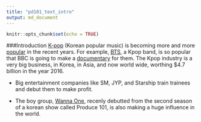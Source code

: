 ```yaml
---
title: "pd101_text_intro"
output: md_document
---
```


```r
knitr::opts_chunk$set(echo = TRUE)
```

###Introduction
[K-pop](https://en.wikipedia.org/wiki/K-pop) (Korean popular music) is becoming more and more [popular](http://www.bbc.com/news/entertainment-arts-39998511) in the recent years. For example, <a href="https://en.wikipedia.org/wiki/BTS_(band)">BTS</a>, a Kpop band, is so popular that BBC is going to make a [documentary](http://en.koreaportal.com/articles/43599/20171128/bbc-is-reportedly-making-special-documentary-on-k-pop-group-bts.htm) for them.
The Kpop industry is a very big business, in Korea, in Asia, and now world wide, worthing $4.7 billion in the year 2016.

- Big entertainment companies like SM, JYP, and Starship train trainees and debut them to make profit.

- The boy group, [Wanna One](https://www.billboard.com/articles/columns/k-town/7897154/produce-101-k-pop-boy-band-wanna-one), recenly debutted from the second season of a korean show called Produce 101, is also making a huge influence in the world.



